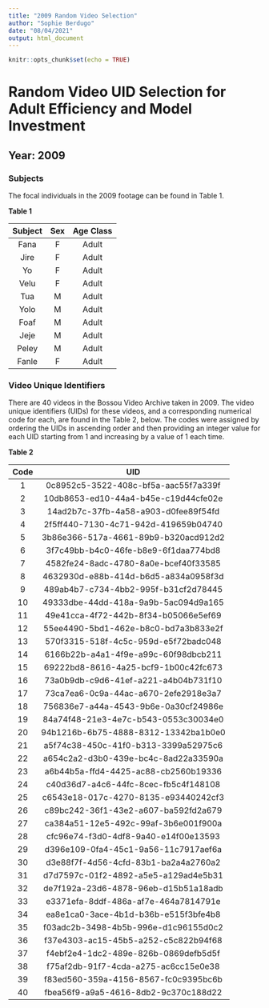 ```yaml
---
title: "2009 Random Video Selection"
author: "Sophie Berdugo"
date: "08/04/2021"
output: html_document
---
```


```r
knitr::opts_chunk$set(echo = TRUE)
```

# Random Video UID Selection for Adult Efficiency and Model Investment

## Year: 2009

### Subjects

The focal individuals in the 2009 footage can be found in Table 1.

**Table 1**

|Subject  | Sex | Age Class |
|:------: |:---:| :--------:|
|Fana     |F    | Adult     |
|Jire     |F    | Adult     |
|Yo       |F    | Adult     |
|Velu     |F    | Adult     |
|Tua      |M    | Adult     |
|Yolo     |M    | Adult     |
|Foaf     |M    | Adult     |
|Jeje     |M    | Adult     |
|Peley    |M    | Adult     |
|Fanle    |F    | Adult     |

### Video Unique Identifiers
There are 40 videos in the Bossou Video Archive taken in 2009. The video unique identifiers (UIDs) for these videos, and a corresponding numerical code for each, are found in the Table 2, below. The codes were assigned by ordering the UIDs in ascending order and then providing an integer value for each UID starting from 1 and increasing by a value of 1 each time.

**Table 2**

|Code  | UID                                  |
|:---: | :-----------------------------------:|
|1     | 0c8952c5-3522-408c-bf5a-aac55f7a339f |
|2     | 10db8653-ed10-44a4-b45e-c19d44cfe02e |
|3     | 14ad2b7c-37fb-4a58-a903-d0fee89f54fd |
|4     | 2f5ff440-7130-4c71-942d-419659b04740 |
|5     | 3b86e366-517a-4661-89b9-b320acd912d2 | 
|6     | 3f7c49bb-b4c0-46fe-b8e9-6f1daa774bd8 | 
|7     | 4582fe24-8adc-4780-8a0e-bcef40f33585 |
|8     | 4632930d-e88b-414d-b6d5-a834a0958f3d |
|9     | 489ab4b7-c734-4bb2-995f-b31cf2d78445 |
|10    | 49333dbe-44dd-418a-9a9b-5ac094d9a165 |
|11    | 49e41cca-4f72-442b-8f34-b05066e5ef69 |
|12    | 55ee4490-5bd1-462e-b8c0-bd7a3b833e2f |
|13    | 570f3315-518f-4c5c-959d-e5f72badc048 |
|14    | 6166b22b-a4a1-4f9e-a99c-60f98dbcb211 |
|15    | 69222bd8-8616-4a25-bcf9-1b00c42fc673 |
|16    | 73a0b9db-c9d6-41ef-a221-a4b04b731f10 |
|17    | 73ca7ea6-0c9a-44ac-a670-2efe2918e3a7 |
|18    | 756836e7-a44a-4543-9b6e-0a30cf24986e |
|19    | 84a74f48-21e3-4e7c-b543-0553c30034e0 |
|20    | 94b1216b-6b75-4888-8312-13342ba1b0e0 |
|21    | a5f74c38-450c-41f0-b313-3399a52975c6 |
|22    | a654c2a2-d3b0-439e-bc4c-8ad22a33590a |
|23    | a6b44b5a-ffd4-4425-ac88-cb2560b19336 |
|24    | c40d36d7-a4c6-44fc-8cec-fb5c4f148108 |
|25    | c6543e18-017c-4270-8135-e93440242cf3 |
|26    | c89bc242-36f1-43e2-a607-ba592fd2a679 |
|27    | ca384a51-12e5-492c-99af-3b6e001f900a |
|28    | cfc96e74-f3d0-4df8-9a40-e14f00e13593 |
|29    | d396e109-0fa4-45c1-9a56-11c7917aef6a |
|30    | d3e88f7f-4d56-4cfd-83b1-ba2a4a2760a2 |
|31    | d7d7597c-01f2-4892-a5e5-a129ad4e5b31 |
|32    | de7f192a-23d6-4878-96eb-d15b51a18adb |
|33    | e3371efa-8ddf-486a-af7e-464a7814791e |
|34    | ea8e1ca0-3ace-4b1d-b36b-e515f3bfe4b8 |
|35    | f03adc2b-3498-4b5b-996e-d1c96155d0c2 |
|36    | f37e4303-ac15-45b5-a252-c5c822b94f68 |
|37    | f4ebf2e4-1dc2-489e-826b-0869defb5d5f |
|38    | f75af2db-91f7-4cda-a275-ac6cc15e0e38 |
|39    | f83ed560-359a-4156-8567-fc0c9395bc6b |
|40    | fbea56f9-a9a5-4616-8db2-9c370c188d22 |
